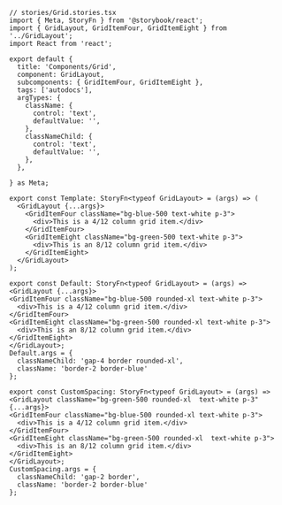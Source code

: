 ```tsx
// stories/Grid.stories.tsx
import { Meta, StoryFn } from '@storybook/react';
import { GridLayout, GridItemFour, GridItemEight } from '../GridLayout';
import React from 'react';

export default {
  title: 'Components/Grid',
  component: GridLayout,
  subcomponents: { GridItemFour, GridItemEight },
  tags: ['autodocs'],
  argTypes: {
    className: {
      control: 'text',
      defaultValue: '',
    },
    classNameChild: {
      control: 'text',
      defaultValue: '',
    },
  },

} as Meta;

export const Template: StoryFn<typeof GridLayout> = (args) => (
  <GridLayout {...args}>
    <GridItemFour className="bg-blue-500 text-white p-3">
      <div>This is a 4/12 column grid item.</div>
    </GridItemFour>
    <GridItemEight className="bg-green-500 text-white p-3">
      <div>This is an 8/12 column grid item.</div>
    </GridItemEight>
  </GridLayout>
);

export const Default: StoryFn<typeof GridLayout> = (args) => <GridLayout {...args}>
<GridItemFour className="bg-blue-500 rounded-xl text-white p-3">
  <div>This is a 4/12 column grid item.</div>
</GridItemFour>
<GridItemEight className="bg-green-500 rounded-xl text-white p-3">
  <div>This is an 8/12 column grid item.</div>
</GridItemEight>
</GridLayout>;
Default.args = {
  classNameChild: 'gap-4 border rounded-xl',
  className: 'border-2 border-blue'
};

export const CustomSpacing: StoryFn<typeof GridLayout> = (args) => <GridLayout className="bg-green-500 rounded-xl  text-white p-3" {...args}>
<GridItemFour className="bg-blue-500 rounded-xl text-white p-3">
  <div>This is a 4/12 column grid item.</div>
</GridItemFour>
<GridItemEight className="bg-green-500 rounded-xl  text-white p-3">
  <div>This is an 8/12 column grid item.</div>
</GridItemEight>
</GridLayout>;
CustomSpacing.args = {
  classNameChild: 'gap-2 border',
  className: 'border-2 border-blue'
};

```